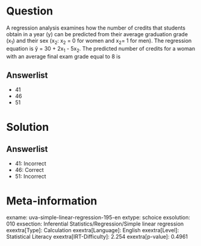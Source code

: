 Question
========

A regression analysis examines how the number of credits that students obtain in a year (y) can be predicted from their average graduation grade (x~1~) and their sex (x~2~: x~2~ = 0 for women and x~2~= 1 for men). The regression equation is ŷ = 30 + 2x~1~ - 5x~2~. The predicted number of credits for a woman with an average final exam grade equal to 8 is

Answerlist
----------

* 41
* 46
* 51

Solution
========

Answerlist
----------

* 41: Incorrect
* 46: Correct
* 51: Incorrect

Meta-information
================
exname: uva-simple-linear-regression-195-en
extype: schoice
exsolution: 010
exsection: Inferential Statistics/Regression/Simple linear regression
exextra[Type]: Calculation
exextra[Language]: English
exextra[Level]: Statistical Literacy
exextra[IRT-Difficulty]: 2.254
exextra[p-value]: 0.4961
